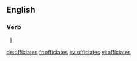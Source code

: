 {{also|officiâtes}}
==English==

===Verb===
{{head|en|verb form}}

# {{en-third-person singular of|officiate}}

[[de:officiates]]
[[fr:officiates]]
[[sv:officiates]]
[[vi:officiates]]